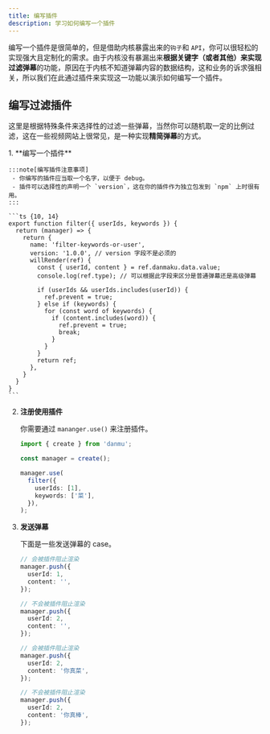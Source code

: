 ```yaml
---
title: 编写插件
description: 学习如何编写一个插件
---
```



编写一个插件是很简单的，但是借助内核暴露出来的`钩子`和 `API`，你可以很轻松的实现强大且定制化的需求。由于内核没有暴漏出来**根据关键字（或者其他）来实现过滤弹幕**的功能，原因在于内核不知道弹幕内容的数据结构，这和业务的诉求强相关，所以我们在此通过插件来实现这一功能以演示如何编写一个插件。

## 编写过滤插件

这里是根据特殊条件来选择性的过滤一些弹幕，当然你可以随机取一定的比例过滤，这在一些视频网站上很常见，是一种实现**精简弹幕**的方式。

<Steps>
1. **编写一个插件**

    :::note[编写插件注意事项]
     - 你编写的插件应当取一个名字，以便于 debug。
     - 插件可以选择性的声明一个 `version`，这在你的插件作为独立包发到 `npm` 上时很有用。
    :::

    ```ts {10, 14}
    export function filter({ userIds, keywords }) {
      return (manager) => {
        return {
          name: 'filter-keywords-or-user',
          version: '1.0.0', // version 字段不是必须的
          willRender(ref) {
            const { userId, content } = ref.danmaku.data.value;
            console.log(ref.type); // 可以根据此字段来区分是普通弹幕还是高级弹幕

            if (userIds && userIds.includes(userId)) {
              ref.prevent = true;
            } else if (keywords) {
              for (const word of keywords) {
                if (content.includes(word)) {
                  ref.prevent = true;
                  break;
                }
              }
            }
            return ref;
          },
        }
      }
    }
    ```

2.  **注册使用插件**

    你需要通过 `mananger.use()` 来注册插件。

    ```ts {6-9}
    import { create } from 'danmu';

    const manager = create();

    manager.use(
      filter({
        userIds: [1],
        keywords: ['菜'],
      }),
    );
    ```

3.  **发送弹幕**

    下面是一些发送弹幕的 case。

    ```ts {3, 9, 16, 22}
    // 会被插件阻止渲染
    manager.push({
      userId: 1,
      content: '',
    });

    // 不会被插件阻止渲染
    manager.push({
      userId: 2,
      content: '',
    });

    // 会被插件阻止渲染
    manager.push({
      userId: 2,
      content: '你真菜',
    });

    // 不会被插件阻止渲染
    manager.push({
      userId: 2,
      content: '你真棒',
    });
    ```

</Steps>
